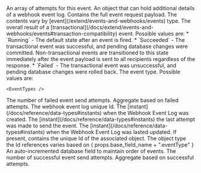 
<APIBlock>
  <APIField name={ props.base_field_name + ".attempts" } type="Array">
    An array of attempts for this event.
  </APIField>
  <WebhookAttemptLogResponseBodyBase base_field_name={props.base_field_name + ".attempts[x]"} no_event_id />
  <APIField name={ props.base_field_name + ".data" } type="Object">
    An object that can hold additional details of a webhook event log.
  </APIField>
  <APIField name={ props.base_field_name + ".event" } type="Object">
    Contains the full event request payload. The contents vary by [event](/extend/events-and-webhooks/events) type.
  </APIField>
  <APIField name={ props.base_field_name + ".eventResult" } type="String">
    The overall result of a [transactional](/docs/extend/events-and-webhooks/events#transaction-compatibility) event. Possible values are:
     * `Running` - The default state after an event is fired.
     * `Succeeded` - The transactional event was successful, and pending database changes were committed. Non-transactional events are transitioned to this state immediately after the event payload is sent to all recipients regardless of the response.
     * `Failed` - The transactional event was unsuccessful, and pending database changes were rolled back.
  </APIField>
  <APIField name={ props.base_field_name + ".eventType" } type="String">
    The event type. Possible values are:

    <EventTypes />
  </APIField>
  <APIField name={ props.base_field_name + ".failedAttempts" } type="Integer">
    The number of failed event send attempts. Aggregate based on failed <InlineField>attempts</InlineField>.
  </APIField>
  <APIField name={ props.base_field_name + ".id" } type="UUID">
    The webhook event log unique Id.
  </APIField>
  <APIField name={ props.base_field_name + ".insertInstant" } type="Long">
    The [instant](/docs/reference/data-types#instants) when the Webhook Event Log was created.
  </APIField>
  <APIField name={ props.base_field_name + ".lastAttemptInstant" } type="Long">
    The [instant](/docs/reference/data-types#instants) the last attempt was made to send the event.
  </APIField>
  <APIField name={ props.base_field_name + ".lastUpdateInstant" } type="Long">
    The [instant](/docs/reference/data-types#instants) when the Webhook Event Log was lasted updated.
  </APIField>
  <APIField name={ props.base_field_name + ".linkedObjectId" } type="UUID">
    If present, contains the unique Id of the associated object. The object type the Id references varies based on <InlineField>{ props.base_field_name + ".eventType" }</InlineField>
  </APIField>
  <APIField name={ props.base_field_name + ".sequence" } type="Long">
    An auto-incremented database field to maintain order of events.
  </APIField>
  <APIField name={ props.base_field_name + ".successfulAttempts" } type="Integer">
    The number of successful event send attempts. Aggregate based on successful <InlineField>attempts</InlineField>.
  </APIField>
</APIBlock>
